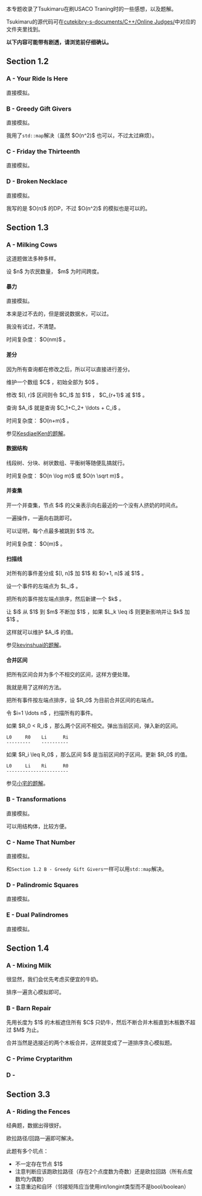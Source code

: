 本专题收录了Tsukimaru在刷USACO Traning时的一些感想，以及题解。

Tsukimaru的源代码可在[https://github.com/cutekibry/cutekibry-s-documents/tree/master/C++/Online_Judges cutekibry-s-documents/C++/Online Judges/]中对应的文件夹里找到。

'''以下内容可能带有剧透，请浏览前仔细确认。'''

== Section 1.2 ==
=== A - Your Ride Is Here ===
直接模拟。

=== B - Greedy Gift Givers ===
直接模拟。

我用了<code>std::map</code>解决（虽然 $O(n^2)$ 也可以，不过太过麻烦）。

=== C - Friday the Thirteenth ===
直接模拟。

=== D - Broken Necklace ===
直接模拟。

我写的是 $O(n)$ 的DP，不过 $O(n^2)$ 的模拟也是可以的。

== Section 1.3 ==
=== A - Milking Cows ===
这道题做法多种多样。

设 $n$ 为农民数量， $m$ 为时间跨度。

==== 暴力 ====
直接模拟。

本来是过不去的，但是据说数据水，可以过。

我没有试过，不清楚。

时间复杂度： $O(nm)$ 。

==== 差分 ====
因为所有查询都在修改之后，所以可以直接进行差分。

维护一个数组 $C$ ，初始全部为 $0$ 。

修改 $[l, r]$ 区间则令 $C_l$ 加 $1$ ， $C_{r+1}$ 减 $1$ 。

查询 $A_i$ 就是查询 $C_1+C_2+ \ldots + C_i$ 。

时间复杂度： $O(n+m)$ 。

参见[https://www.luogu.org/blog/Kesdiael3/solution-p1204 KesdiaelKen的题解]。

==== 数据结构 ====
线段树、分块、树状数组、平衡树等随便乱搞就行。

时间复杂度： $O(n \log m)$ 或 $O(n \sqrt m)$ 。

==== 并查集 ====
开一个并查集，节点 $i$ 的父亲表示向右最近的一个没有人挤奶的时间点。

一遍操作，一遍向右跳即可。

可以证明，每个点最多被跳到 $1$ 次。

时间复杂度： $O(m)$ 。

==== 扫描线 ====
对所有的事件差分成 $[l, n]$ 加 $1$ 和 $[r+1, n]$ 减 $1$ 。

设一个事件的左端点为 $L_i$ 。

把所有的事件按左端点排序，然后新建一个 $k$ 。

让 $i$ 从 $1$ 到 $m$ 不断加 $1$ ，如果 $L_k \leq i$ 则更新影响并让 $k$ 加 $1$ 。

这样就可以维护 $A_i$ 的值。

参见[https://www.luogu.org/blog/kevinshuai/solution-p1204 kevinshuai的题解]。

==== 合并区间 ====
把所有区间合并为多个不相交的区间，这样方便处理。

我就是用了这样的方法。

把所有事件按左端点排序，设 $R_0$ 为目前合并区间的右端点。

令 $i=1 \ldots n$ ，扫描所有的事件。

如果 $R_0 < R_i$ ，那么两个区间不相交。弹出当前区间，弹入新的区间。

 L0     R0    Li      Ri
 ---------    ----------

如果 $R_i \leq R_0$ ，那么区间 $i$ 是当前区间的子区间。更新 $R_0$ 的值。

 L0     Li    Ri      R0
 -----------------------

参见[https://www.luogu.org/blog/Chost-Rider/solution-p1204 小宅的题解]。

=== B - Transformations ===
直接模拟。

可以用结构体，比较方便。

=== C - Name That Number ===
直接模拟。

和<code>Section 1.2 B - Greedy Gift Givers</code>一样可以用<code>std::map</code>解决。

=== D - Palindromic Squares ===
直接模拟。

=== E - Dual Palindromes ===
直接模拟。

== Section 1.4 ==
=== A - Mixing Milk ===
很显然，我们会优先考虑买便宜的牛奶。

排序一遍贪心模拟即可。

=== B - Barn Repair ===
先用长度为 $1$ 的木板遮住所有 $C$ 只奶牛，然后不断合并木板直到木板数不超过 $M$ 为止。

合并当然是选接近的两个木板合并，这样就变成了一道排序贪心模拟题。

=== C - Prime Cryptarithm ===

=== D - ===

== Section 3.3 ==
=== A - Riding the Fences ===
经典题，数据出得很好。

欧拉路径/回路一遍即可解决。

此题有多个坑点：

* 不一定存在节点 $1$
* 注意判断应该跑欧拉路径（存在2个点度数为奇数）还是欧拉回路（所有点度数均为偶数）
* 注意重边和自环（邻接矩阵应当使用int/longint类型而不是bool/boolean）
